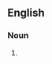 {{also|sweat-shirts|sweat shirts}}

==English==

===Noun===
{{head|en|noun form}}

# {{plural of|sweatshirt|lang=en}}